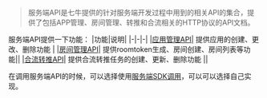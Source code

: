 > 服务端API是七牛提供的针对服务端开发过程中用到的相关API的集合，提供了包括APP管理、房间管理、转推和合流相关的HTTP协议的API文档。

服务端API提供一下功能：
|功能|说明|
|-|-|-|
|[应用管理API](https://developer.qiniu.com/rtc/8814/api-app)| 提供应用的创建、更改、删除功能 |
|[房间管理API](https://developer.qiniu.com/rtc/8815/api-room)| 提供roomtoken生成、房间创建、房间列表等功能||
|[合流转推API](https://developer.qiniu.com/rtn/12001/confluence-api)| 提供合流转推任务的创建、更新、删除功能 ||

在调用服务端API的时候，可以选择使用[服务端SDK调用](https://developer.qiniu.com/rtc/8812/serversdk)，可以可以选择自己实现。

